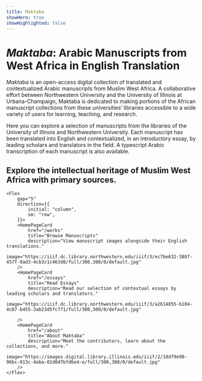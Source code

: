 ```yaml
---
title: Maktaba
showHero: true
showHighlighted: false
---
```


# _Maktaba_: Arabic Manuscripts from West Africa in English Translation

_Maktaba_ is an open-access digital collection of translated and contextualized Arabic manuscripts from Muslim West Africa. A collaborative effort between Northwestern University and the University of Illinois at Urbana-Champaign, Maktaba is dedicated to making portions of the African manuscript collections from these universities’ libraries accessible to a wide variety of users for learning, teaching, and research.

Here you can explore a selection of manuscripts from the libraries of the University of Illinois and Northwestern University. Each manuscript has been translated into English and contextualized, in an introductory essay, by leading scholars and translators in the field. A typescript Arabic transcription of each manuscript is also available.

<Section size="1">

## Explore the intellectual heritage of Muslim West Africa with primary sources.

    <Flex
    	gap="5"
    	direction={{
    		initial: "column",
    		sm: "row",
    	}}>
    	<HomePageCard
    		href="/works"
    		title="Browse Manuscripts"
    		description="View manuscript images alongside their English translations."
    		image="https://iiif.dc.library.northwestern.edu/iiif/3/ec7be632-3807-457f-9ad3-4cb3c1c463d8/full/300,300/0/default.jpg"
    	/>
    	<HomePageCard
    		href="/essays"
    		title="Read Essays"
    		description="Read our selection of contextual essays by leading scholars and translators."
    		image="https://iiif.dc.library.northwestern.edu/iiif/3/a2614855-b104-4c87-b455-3ab23d5fc771/full/300,300/0/default.jpg"

    	/>
    	<HomePageCard
    		href="/about"
    		title="About Maktaba"
    		description="Meet the contributors, learn about the collections, and more."
    		image="https://images.digital.library.illinois.edu/iiif/2/18df9e90-96bc-013c-4aba-02d0d7bfd6e4-e/full/300,300/0/default.jpg"
    	/>
    </Flex>

</Section>
